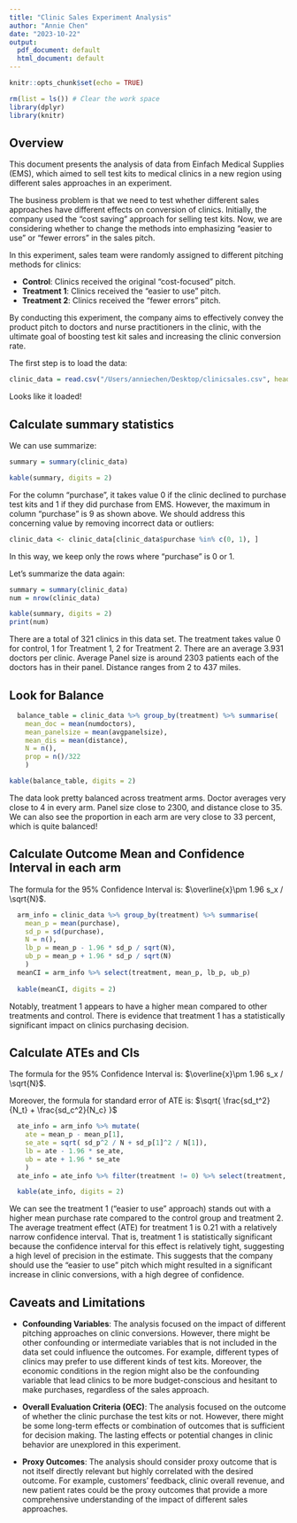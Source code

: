 ```yaml
---
title: "Clinic Sales Experiment Analysis"
author: "Annie Chen"
date: "2023-10-22"
output:
  pdf_document: default
  html_document: default
---
```


```r
knitr::opts_chunk$set(echo = TRUE)

rm(list = ls()) # Clear the work space
library(dplyr)
library(knitr)
```

## Overview
This document presents the analysis of data from Einfach Medical Supplies (EMS), which aimed to sell test kits to medical clinics in a new region using different sales approaches in an experiment.

The business problem is that we need to test whether different sales approaches have different effects on conversion of clinics.
Initially, the company used the "cost saving" approach for selling test kits. Now, we are considering whether to change the methods into emphasizing "easier to use" or "fewer errors" in the sales pitch.

In this experiment, sales team were randomly assigned to different pitching methods for clinics:

- **Control**: Clinics received the original "cost-focused" pitch. 
- **Treatment 1**: Clinics received the "easier to use" pitch.
- **Treatment 2**: Clinics received the "fewer errors" pitch.

By conducting this experiment, the company aims to effectively convey the product pitch to doctors and nurse practitioners in the clinic, with the ultimate goal of boosting test kit sales and increasing the clinic conversion rate.


The first step is to load the data:
```r
clinic_data = read.csv("/Users/anniechen/Desktop/clinicsales.csv", header = TRUE)
```

Looks like it loaded!

## Calculate summary statistics
We can use summarize:

```r
summary = summary(clinic_data)

kable(summary, digits = 2)
```
For the column "purchase", it takes value 0 if the clinic declined to purchase test kits and 1 if they did purchase from EMS.
However, the maximum in column "purchase" is 9 as shown above. We should address this concerning value by removing incorrect data or outliers:

```r
clinic_data <- clinic_data[clinic_data$purchase %in% c(0, 1), ]
```
In this way, we keep only the rows where "purchase" is 0 or 1.

Let's summarize the data again:

```r
summary = summary(clinic_data)
num = nrow(clinic_data)

kable(summary, digits = 2)
print(num)
```

There are a total of 321 clinics in this data set. The treatment takes value 0 for control, 1 for Treatment 1, 2 for Treatment 2.
There are an average 3.931 doctors per clinic. Average Panel size is around 2303 patients each of the doctors has in their panel. Distance ranges from 2 to 437 miles.

## Look for Balance
```r

  balance_table = clinic_data %>% group_by(treatment) %>% summarise(
    mean_doc = mean(numdoctors),
    mean_panelsize = mean(avgpanelsize),
    mean_dis = mean(distance),
    N = n(),
    prop = n()/322
    )

kable(balance_table, digits = 2)
```
The data look pretty balanced across treatment arms. 
Doctor averages very close to 4 in every arm. Panel size close to 2300, and distance close to 35.
We can also see the proportion in each arm are very close to 33 percent, which is quite balanced!


## Calculate Outcome Mean and Confidence Interval in each arm
The formula for the 95% Confidence Interval is: $\overline{x}\pm 1.96 s_x  /  \sqrt{N}$.
```r

  arm_info = clinic_data %>% group_by(treatment) %>% summarise(
    mean_p = mean(purchase),
    sd_p = sd(purchase),
    N = n(),
    lb_p = mean_p - 1.96 * sd_p / sqrt(N),
    ub_p = mean_p + 1.96 * sd_p / sqrt(N)
    )
  meanCI = arm_info %>% select(treatment, mean_p, lb_p, ub_p)
  
  kable(meanCI, digits = 2)

```

Notably, treatment 1 appears to have a higher mean compared to other treatments and control.
There is evidence that treatment 1 has a statistically significant impact on clinics purchasing decision.

## Calculate ATEs and CIs
The formula for the 95% Confidence Interval is: $\overline{x}\pm 1.96 s_x  /  \sqrt{N}$.

Moreover, the formula for standard error of ATE is: $\sqrt{ \frac{sd_t^2}{N_t} + \frac{sd_c^2}{N_c} }$

```r

  ate_info = arm_info %>% mutate(
    ate = mean_p - mean_p[1],
    se_ate = sqrt( sd_p^2 / N + sd_p[1]^2 / N[1]),
    lb = ate - 1.96 * se_ate,
    ub = ate + 1.96 * se_ate
    )
  ate_info = ate_info %>% filter(treatment != 0) %>% select(treatment, ate, lb, ub)

  kable(ate_info, digits = 2)
```

We can see the treatment 1 ("easier to use" approach) stands out with a higher mean purchase rate compared to the control group and treatment 2. The average treatment effect (ATE) for treatment 1 is 0.21 with a relatively narrow confidence interval. That is, treatment 1 is statistically significant because the confidence interval for this effect is relatively tight, suggesting a high level of precision in the estimate. This suggests that the company should use the "easier to use" pitch which might resulted in a significant increase in clinic conversions, with a high degree of confidence.

## Caveats and Limitations

- **Confounding Variables**: The analysis focused on the impact of different pitching approaches on clinic conversions. However, there might be other confounding or intermediate variables that is not included in the data set could influence the outcomes. For example, different types of clinics may prefer to use different kinds of test kits. Moreover, the economic conditions in the region might also be the confounding variable that lead clinics to be more budget-conscious and hesitant to make purchases, regardless of the sales approach.

- **Overall Evaluation Criteria (OEC)**: The analysis focused on the outcome of whether the clinic purchase the test kits or not. However, there might be some long-term effects or combination of outcomes that is sufficient for decision making. The lasting effects or potential changes in clinic behavior are unexplored in this experiment.

- **Proxy Outcomes**: The analysis should consider proxy outcome that is not itself directly relevant but highly correlated with the desired outcome. For example, customers' feedback, clinic overall revenue, and new patient rates could be the proxy outcomes that provide a more comprehensive understanding of the impact of different sales approaches.

